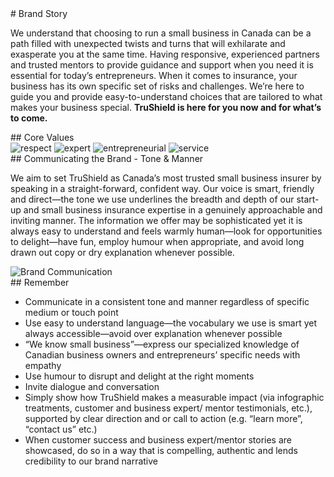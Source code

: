 
<Meta title="Brand Identity/Communication" />

<div className="main-container">
  <div className="heading">
    # Brand Story
  </div>

  We understand that choosing to run a small business in Canada can be a path filled with unexpected twists and turns that will exhilarate and
  exasperate you at the same time. Having responsive, experienced partners and trusted mentors to provide guidance and support when you need it is
  essential for today’s entrepreneurs. When it comes to insurance, your business has its own specific set of risks and challenges. We’re here to guide
  you and provide easy-to-understand choices that are tailored to what makes your business special.
  **TruShield is here for you now and for what’s to come.**

  <div class="sub-heading">
    ## Core Values
  </div>

  <div class="grid grid-cols-4 gap-3 mb-[40px]">
      <img src={respect} alt="respect" />
      <img src={expert} alt="expert" />
      <img src={entrepreneurial} alt="entrepreneurial" />
      <img src={service} alt="service" />
  </div>
  <div class="sub-heading">
    ## Communicating the Brand - Tone & Manner
  </div>


  We aim to set TruShield as Canada’s most trusted small business insurer
  by speaking in a straight-forward, confident way. Our voice is smart,
  friendly and direct—the tone we use underlines the breadth and depth of
  our start-up and small business insurance expertise in a genuinely
  approachable and inviting manner. The information we offer may be
  sophisticated yet it is always easy to understand and feels warmly
  human—look for opportunities to delight—have fun, employ humour
  when appropriate, and avoid long drawn out copy or dry explanation
  whenever possible.

  <img src={communication} alt="Brand Communication"/>

  <div class="sub-heading">
    ## Remember
  </div>

  + Communicate in a consistent tone and manner regardless of specific medium or touch point
  + Use easy to understand language—the vocabulary we use is smart yet always accessible—avoid over explanation whenever possible
  + “We know small business”—express our specialized knowledge of Canadian business owners and entrepreneurs’ specific needs with empathy
  + Use humour to disrupt and delight at the right moments
  + Invite dialogue and conversation
  + Simply show how TruShield makes a measurable impact (via infographic treatments, customer and business expert/ mentor testimonials, etc.), supported by clear direction and or call to action (e.g. “learn more”, “contact us” etc.)
  + When customer success and business expert/mentor stories are showcased, do so in a way that is compelling, authentic and lends credibility to our brand narrative


</div>

